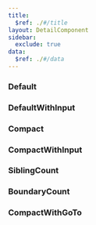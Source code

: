 ```yaml
---
title:
  $ref: ./#/title
layout: DetailComponent
sidebar:
  exclude: true
data:
  $ref: ./#/data
---
```


<LivePreviewControls>
<LivePreview componentName="pagination" exampleName="Default" >

### Default

</LivePreview>

<LivePreview componentName="pagination" exampleName="WithInput" >

### DefaultWithInput

</LivePreview>

<LivePreview componentName="pagination" exampleName="Compact" >

### Compact

</LivePreview>

<LivePreview componentName="pagination" exampleName="CompactWithInput" >

### CompactWithInput

</LivePreview>

<LivePreview componentName="pagination" exampleName="SiblingCount" >

### SiblingCount

</LivePreview>

<LivePreview componentName="pagination" exampleName="BoundaryCount" >

### BoundaryCount

</LivePreview>

<LivePreview componentName="pagination" exampleName="CompactWithGoTo" >

### CompactWithGoTo

</LivePreview>

</LivePreviewControls>
